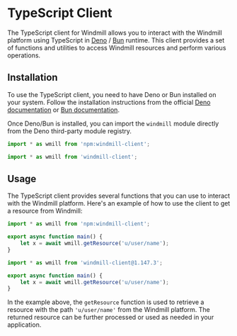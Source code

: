 
# TypeScript Client

The TypeScript client for Windmill allows you to interact with the Windmill platform using TypeScript in [Deno](https://deno.land/) / [Bun](https://bun.sh/) runtime. This client provides a set of functions and utilities to access Windmill resources and perform various operations.

## Installation

To use the TypeScript client, you need to have Deno or Bun installed on your system. Follow the installation instructions from the official [Deno documentation](https://deno.land/manual@v1.36.1/getting_started/installation) or [Bun documentation](https://bun.sh/docs/installation).

Once Deno/Bun is installed, you can import the `windmill` module directly from the Deno third-party module registry.

<Tabs className="unique-tabs">
<TabItem value="deno" label="TypeScript (Deno)" attributes={{className: "text-xs p-4 !mt-0 !ml-0"}}>

```ts
import * as wmill from 'npm:windmill-client';
```

</TabItem>
<TabItem value="bun" label="TypeScript (Bun)" attributes={{className: "text-xs p-4 !mt-0 !ml-0"}}>

```ts
import * as wmill from 'windmill-client';
```

</TabItem>
</Tabs>

## Usage

The TypeScript client provides several functions that you can use to interact with the Windmill platform. Here's an example of how to use the client to get a resource from Windmill:

<Tabs className="unique-tabs">
<TabItem value="deno" label="TypeScript (Deno)" attributes={{className: "text-xs p-4 !mt-0 !ml-0"}}>

```ts
import * as wmill from 'npm:windmill-client';

export async function main() {
	let x = await wmill.getResource('u/user/name');
}
```

</TabItem>
<TabItem value="bun" label="TypeScript (Bun)" attributes={{className: "text-xs p-4 !mt-0 !ml-0"}}>

```ts
import * as wmill from 'windmill-client@1.147.3';

export async function main() {
	let x = await wmill.getResource('u/user/name');
}
```

</TabItem>
</Tabs>

In the example above, the `getResource` function is used to retrieve a resource with the path `'u/user/name'` from the Windmill platform. The returned resource can be further processed or used as needed in your application.

